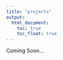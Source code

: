 ```yaml
---
title: "projects"
output: 
  html_document:
    toc: true
    toc_float: true
---
```


Coming Soon...